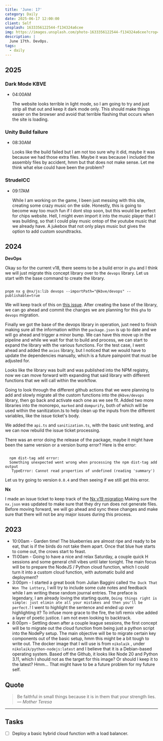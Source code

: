 ```yaml
---
title: 'June: 17'
category: Daily
date: 2025-06-17 12:00:00
client: Self
unsplash: 1633356122544-f134324a6cee
img: https://images.unsplash.com/photo-1633356122544-f134324a6cee?crop=entropy&cs=srgb&fm=jpg&ixid=MnwzNjM5Nzd8MHwxfHJhbmRvbXx8fHx8fHx8fDE2ODE3NDg2ODY&ixlib=rb-4.0.3&q=85
description: |
  June 17th. DevOps.
tags:
  - daily
---
```



## 2025

### Dark Mode KBVE

-   04:00AM

    The website looks terrible in light mode, so I am going to try and just strip all that out and keep it dark mode only.
    This should make things easier on the browser and avoid that terrible flashing that occurs when the site is loading.

### Unity Build failure

-   08:30AM

    Looks like the build failed but I am not too sure why it did, maybe it was because we had those extra files.
    Maybe it was because I included the assembly files by accident, hmm but that does not make sense.
    Let me think what else could have been the problem?

### StrudelCC

-   09:17AM

    While I am working on the game, I been just messing with this site, creating some crazy music on the side.
    Honestly, this is going to become way too much fun if I dont stop soon, but this would be perfect for chips website.
    Hell, I might even import it into the music player that I was building, so that I could play music ontop of the youtube music that we already have.
    A jukebox that not only plays music but gives the option to add custom soundtracks.

## 2024

**DevOps**

Okay so for the current v18, there seems to be a build error in `gha` and I think we will just migrate this concept library over to the `devops` library.
Let us start with the base command to create the library.

```shell

pnpm nx g @nx/js:lib devops --importPath="@kbve/devops" --publishable=true

```

We will keep track of this on [this issue](https://github.com/KBVE/kbve/issues/1955).
After creating the base of the library, we can go ahead and commit the changes we are planning for this `gha` to `devops` migration.

Finally we got the base of the devops library in operation, just need to finish making sure all the information within the `package.json` is up to date and we will go ahead and trigger a minor bump.
We can have this move up in the pipeline and while we wait for that to build and process, we can start to expand the library with the various functions.
For the test case, I went ahead and added the `axios` library, but I noticed that we would have to update the dependencies manually, which is a future painpoint that must be adjusted for.

Looks like the library was built and was published into the NPM registry, now we can move forward with expanding that said library with different functions that we will call within the workflow.

Going to look through the different github actions that we were planning to add and slowly migrate all the custom functions into the `@kbve/devops` library, then go back and activate each one as we see fit.
Added two more libraries into the monorepo, `marked` and `dompurify`, both of which will be used within the sanitization.ts to help clean up the inputs from the different variables, like the issue ticket's body.

We added the `api.ts` and `sanitization.ts`, with the basic unit testing, and we can now rebuild the issue ticket processing.

There was an error doing the release of the package, maybe it might have been the same version or a version bump error?
Here is the error:

```

  npm dist-tag add error:
  Something unexpected went wrong when processing the npm dist-tag add output
   TypeError: Cannot read properties of undefined (reading 'summary')

```

Let us try going to version `0.0.4` and then seeing if we still get this error.

**Nx**

I made an issue ticket to keep track of the [Nx v19 migration](https://github.com/KBVE/kbve/issues/1954)
Making sure the `nx.json` was updated to make sure that they dry run does not generate files.
Before moving forward, we will go ahead and sync these changes and make sure that there will not be any major issues during this process.

## 2023

- 10:00am - Garden time! The blueberries are almost ripe and ready to be eat, that is if the birds do not take them apart. Once that blue hue starts to come out, the crows start to feast.
- 11:00am - Going to have a nice and relax Saturday, a couple quick H sessions and some general chill vibes until later tonight. The main focus will be to prepare the NodeJS / Python cloud function, which I could turn it into a custom cloud function, with automatic build and deployment? 
- 3:00pm - I started a great book from Julian Baggini called `The Duck That Won The Lottery`, I will try to include some cute notes and feedback while I am writing these random journal entries. The preface is legendary, I am already loving the starting quote, `Doing things right is simple: just elimin ate all your mistakes and then you'll be perfect.`! I went to highlight the sentence and ended up over highlighting it? To infuse more grace to the fire, the lofi remix vibe added a layer of poetic justice. I am not even looking to backtrack.
- 8:00pm - Settling down after a couple league sessions, the first concept will be to migrate out the cloud function from being just a python script into the NodePy setup. The main objective will be to migrate certain key components out of the basic setup, hmm this might be a bit tough to write out. The docker image that I will use is from `nikolaik` , under `nikolaik/python-nodejs:latest` and I believe that it is a Debian-based operating system. Based off the Github, it looks like Node 20 and Python 3.11, which I should not as the target for this image? Or should I keep it to the latest? Hmm... That might have to be a future problem for my future self.


## Quote

> Be faithful in small things because it is in them that your strength lies.
> — <cite>Mother Teresa</cite>

---

## Tasks

- [ ] Deploy a basic hybrid cloud function with a load balancer. 